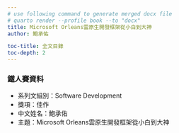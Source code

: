 ```yaml
---
# use following command to generate merged docx file
# quarto render --profile book --to "docx"
title: Microsoft Orleans雲原生開發框架從小白到大神
author: 鮑承佑

toc-title: 全文目錄
toc-depth: 2
---
```


### 鐵人賽資料 {.unnumbered .unlisted}

- 系列文組別：Software Development
- 獎項：佳作
- 中文姓名：鮑承佑
- 主題：Microsoft Orleans雲原生開發框架從小白到大神
